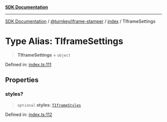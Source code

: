 [**SDK Documentation**](../../../../README.mdx)

***

[SDK Documentation](../../../../packages.mdx) / [@turnkey/iframe-stamper](../../README.mdx) / [index](../README.mdx) / TIframeSettings

# Type Alias: TIframeSettings

> **TIframeSettings** = `object`

Defined in: [index.ts:111](https://github.com/tkhq/sdk/blob/3a88af7d1d927c6022706911d6af0f92f1440e00/packages/iframe-stamper/src/index.ts#L111)

## Properties

### styles?

> `optional` **styles**: [`TIframeStyles`](TIframeStyles.mdx)

Defined in: [index.ts:112](https://github.com/tkhq/sdk/blob/3a88af7d1d927c6022706911d6af0f92f1440e00/packages/iframe-stamper/src/index.ts#L112)
